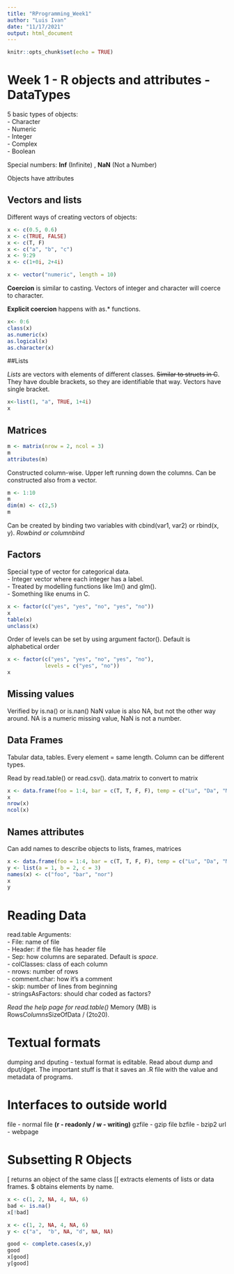```yaml
---
title: "RProgramming_Week1"
author: "Luis Ivan"
date: "11/17/2021"
output: html_document
---
```


```r
knitr::opts_chunk$set(echo = TRUE)
```

# Week 1 - R objects and attributes - DataTypes

5 basic types of objects:  
-  Character  
-  Numeric  
-  Integer  
-  Complex  
-  Boolean  

Special numbers: **Inf** (Infinite) , **NaN** (Not a Number)

Objects have attributes

## Vectors and lists

Different ways of creating vectors of objects:

```r
x <- c(0.5, 0.6)
x <- c(TRUE, FALSE)
x <- c(T, F)
x <- c("a", "b", "c")
x <- 9:29
x <- c(1+0i, 2+4i)

x <- vector("numeric", length = 10)
```

**Coercion** is similar to casting. Vectors of integer and character will coerce to character.

**Explicit coercion** happens with as.* functions.
```r
x<- 0:6
class(x)
as.numeric(x)
as.logical(x)
as.character(x)
```

##Lists

*Lists* are vectors with elements of different classes. ~~Similar to structs in C~~.
They have double brackets, so they are identifiable that way.
Vectors have single bracket.

```r
x<-list(1, "a", TRUE, 1+4i)
x
```

## Matrices

```r
m <- matrix(nrow = 2, ncol = 3)
m
attributes(m)
```

Constructed column-wise. Upper left running down the columns.
Can be constructed also from a vector.

```r
m <- 1:10
m
dim(m) <- c(2,5)
m
```

Can be created by binding two variables with cbind(var1, var2) or rbind(x, y). *Rowbind or columnbind*

## Factors

Special type of vector for categorical data.  
-  Integer vector where each integer has a label.  
-  Treated by modelling functions like lm() and glm().  
-  Something like enums in C.

```r
x <- factor(c("yes", "yes", "no", "yes", "no"))
x
table(x)
unclass(x)
```

Order of levels can be set by using argument factor(). Default is alphabetical order

```r
x <- factor(c("yes", "yes", "no", "yes", "no"),
            levels = c("yes", "no"))
x
```

## Missing values

Verified by is.na() or is.nan()
NaN value is also NA, but not the other way around.
NA is a numeric missing value, NaN is not a number.

## Data Frames

Tabular data, tables. Every element = same length. Column can be different types.

Read by read.table() or read.csv().
data.matrix to convert to matrix

```r
x <- data.frame(foo = 1:4, bar = c(T, T, F, F), temp = c("Lu", "Da", "Mi", "No"))
x
nrow(x)
ncol(x)
```

## Names attributes

Can add names to describe objects to lists, frames, matrices

```r
x <- data.frame(foo = 1:4, bar = c(T, T, F, F), temp = c("Lu", "Da", "Mi", "No"))
y <- list(a = 1, b = 2, c = 3)
names(x) <- c("foo", "bar", "nor")
x
y
```

# Reading Data

read.table Arguments:  
-  File: name of file  
-  Header: if the file has header file  
-  Sep: how columns are separated. Default is *space*.  
-  colClasses: class of each column  
-  nrows: number of rows  
-  comment.char: how it's a comment  
-  skip: number of lines from beginning  
-  stringsAsFactors: should char coded as factors?  

*Read the help page for read.table()*
Memory (MB) is Rows*Columns*SizeOfData / (2to20).

# Textual formats

dumping and dputing - textual format is editable.
Read about dump and dput/dget. The important stuff is that it saves an .R file with the value and metadata of programs.

# Interfaces to outside world

file - normal file **(r - readonly / w - writing)**
gzfile - gzip file
bzfile - bzip2
url - webpage

# Subsetting R Objects

[ returns an object of the same class
[[ extracts elements of lists or data frames.
$ obtains elements by name.

```r
x <- c(1, 2, NA, 4, NA, 6)
bad <- is.na()
x[!bad]

x <- c(1, 2, NA, 4, NA, 6)
y <- c("a",  "b", NA, "d", NA, NA)

good <- complete.cases(x,y)
good
x[good]
y[good]
```